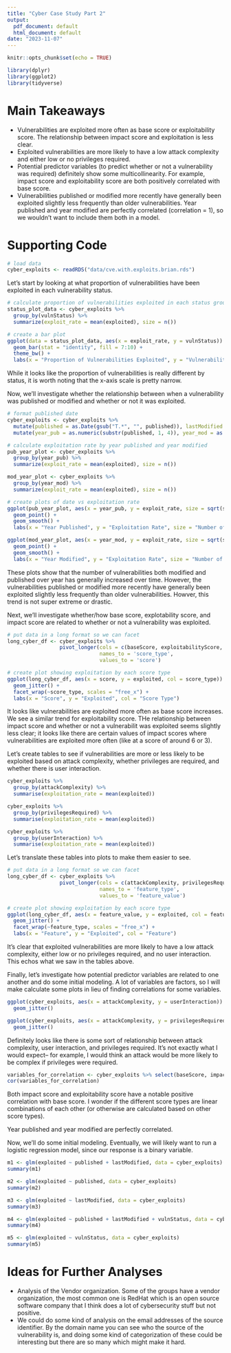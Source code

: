 ```yaml
---
title: "Cyber Case Study Part 2"
output:
  pdf_document: default
  html_document: default
date: "2023-11-07"
---
```


```r
knitr::opts_chunk$set(echo = TRUE)

library(dplyr)
library(ggplot2)
library(tidyverse)
```

# Main Takeaways
  - Vulnerabilities are exploited more often as base score or exploitability score.
  The relationship between impact score and exploitation is less clear.
  - Exploited vulnerabilities are more likely to have a low attack complexity and
either low or no privileges required.
  - Potential predictor variables (to predict whether or not a vulnerability was required) definitely
  show some multicollinearity. For example, impact score and exploitability score
  are both positively correlated with base score.
  - Vulnerabilities published or modified more recently have
generally been exploited slightly less frequently than older vulnerabilities. Year
published and year modified are perfectly correlated (correlation = 1), so we wouldn't want
to include them both in a model.

# Supporting Code

```r
# load data
cyber_exploits <- readRDS("data/cve.with.exploits.brian.rds")
```

Let's start by looking at what proportion of vulnerabilities have been exploited in each vulnerability status.
```r
# calculate proportion of vulnerabilities exploited in each status group
status_plot_data <- cyber_exploits %>% 
  group_by(vulnStatus) %>% 
  summarize(exploit_rate = mean(exploited), size = n())

# create a bar plot
ggplot(data = status_plot_data, aes(x = exploit_rate, y = vulnStatus)) +
  geom_bar(stat = "identity", fill = 7:10) +
  theme_bw() +
  labs(x = "Proportion of Vulnerabilities Exploited", y = "Vulnerability Status")
```
While it looks like the proportion of vulnerabilities is really different by status, it is 
worth noting that the x-axis scale is pretty narrow.

Now, we'll investigate whether the relationship between when a vulnerability was published or modified
and whether or not it was exploited.

```r
# format published date
cyber_exploits <- cyber_exploits %>% 
  mutate(published = as.Date(gsub("T.*", "", published)), lastModified = as.Date(gsub("T.*", "", lastModified))) %>% 
  mutate(year_pub = as.numeric(substr(published, 1, 4)), year_mod = as.numeric(substr(published, 1, 4)))

# calculate exploitation rate by year published and year modified
pub_year_plot <- cyber_exploits %>% 
  group_by(year_pub) %>% 
  summarize(exploit_rate = mean(exploited), size = n())

mod_year_plot <- cyber_exploits %>% 
  group_by(year_mod) %>% 
  summarize(exploit_rate = mean(exploited), size = n())
```


```r
# create plots of date vs exploitation rate
ggplot(pub_year_plot, aes(x = year_pub, y = exploit_rate, size = sqrt(size))) + 
  geom_point() +
  geom_smooth() +
  labs(x = "Year Published", y = "Exploitation Rate", size = "Number of Vulnerabilities")

ggplot(mod_year_plot, aes(x = year_mod, y = exploit_rate, size = sqrt(size))) + 
  geom_point() +
  geom_smooth() +
  labs(x = "Year Modified", y = "Exploitation Rate", size = "Number of Vulnerabilities")
```
These plots show that the number of vulnerabilities both modified and published over year has generally
increased over time. However, the vulnerabilities published or modified more recently have
generally been exploited slightly less frequently than older vulnerabilities. Howver, this 
trend is not super extreme or drastic.

Next, we'll investigate whether/how base score, explotability score, and impact score
are related to whether or not a vulnerability was exploited.
```r
# put data in a long format so we can facet
long_cyber_df <- cyber_exploits %>% 
                 pivot_longer(cols = c(baseScore, exploitabilityScore, impactScore),
                              names_to = 'score_type',
                              values_to = 'score')
```

```r
# create plot showing exploitation by each score type
ggplot(long_cyber_df, aes(x = score, y = exploited, col = score_type)) +
  geom_jitter() +
  facet_wrap(~score_type, scales = "free_x") + 
  labs(x = "Score", y = "Exploited", col = "Score Type")
```
It looks like vulnerabilities are exploited more often as base score increases. We
see a similar trend for exploitability score. THe relationship between impact score
and whether or not a vulnerabilit was exploited seems slightly less clear; it looks
like there are certain values of impact scores where vulnerabilities are 
exploited more often (like at a score of around 6 or 3).

Let's create tables to see if vulnerabilities are more or less likely to be exploited based on attack 
complexity, whether privileges are required, and whether there is user interaction.
```r
cyber_exploits %>% 
  group_by(attackComplexity) %>% 
  summarise(exploitation_rate = mean(exploited))

cyber_exploits %>% 
  group_by(privilegesRequired) %>% 
  summarise(exploitation_rate = mean(exploited))

cyber_exploits %>% 
  group_by(userInteraction) %>% 
  summarise(exploitation_rate = mean(exploited))
```
Let's translate these tables into plots to make them easier to see.
```r
# put data in a long format so we can facet
long_cyber_df <- cyber_exploits %>% 
                 pivot_longer(cols = c(attackComplexity, privilegesRequired, userInteraction),
                              names_to = 'feature_type',
                              values_to = 'feature_value')
```

```r
# create plot showing exploitation by each score type
ggplot(long_cyber_df, aes(x = feature_value, y = exploited, col = feature_type)) +
  geom_jitter() +
  facet_wrap(~feature_type, scales = "free_x") + 
  labs(x = "Feature", y = "Exploited", col = "Feature")
```
It's clear that exploited vulnerabilities are more likely to have a low attack complexity,
either low or no privileges required, and no user interaction. This echos what we saw in the tables 
above.

Finally, let's investigate how potential predictor variables are related
to one another and do some initial modeling. A lot of variables are factors, 
so I will make calculate some plots in lieu of finding correlations for some variables.

```r
ggplot(cyber_exploits, aes(x = attackComplexity, y = userInteraction)) +
  geom_jitter()

ggplot(cyber_exploits, aes(x = attackComplexity, y = privilegesRequired)) +
  geom_jitter()
```

Definitely looks like there is some sort of relationship between attack complexity,
user interaction, and privileges required. It's not exactly what I would expect--
for example, I would think an attack would be more likely to be complex if privileges 
were required.

```r
variables_for_correlation <- cyber_exploits %>% select(baseScore, impactScore, exploitabilityScore, year_pub, year_mod)
cor(variables_for_correlation)
```
Both impact score and exploitability score have a notable positive correlation with
base score. I wonder if the different score types are linear combinations of each other (or 
otherwise are calculated based on other score types).

Year published and year modified are perfectly correlated.

Now, we'll do some initial modeling. Eventually, we will likely want to run
a logistic regression model, since our response is a binary variable.
```r
m1 <- glm(exploited ~ published + lastModified, data = cyber_exploits)
summary(m1)

m2 <- glm(exploited ~ published, data = cyber_exploits)
summary(m2)

m3 <- glm(exploited ~ lastModified, data = cyber_exploits)
summary(m3)

m4 <- glm(exploited ~ published + lastModified + vulnStatus, data = cyber_exploits)
summary(m4)

m5 <- glm(exploited ~ vulnStatus, data = cyber_exploits)
summary(m5)
```


# Ideas for Further Analyses

 - Analysis of the Vendor organization. Some of the groups have a vendor organization, the most common one is RedHat which is an open source software company that I think does a lot of cybersecurity stuff but not positive.
 - We could do some kind of analysis on the email addresses of the source identifier. By the domain name you can see who the source of the vulnerability is, and doing some kind of categorization of these could be interesting but there are so many which might make it hard.
